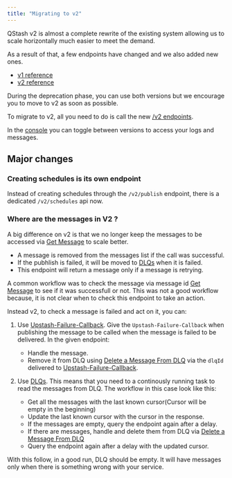 ```yaml
---
title: "Migrating to v2"
---
```


QStash v2 is almost a complete rewrite of the existing system allowing us to scale horizontally much easier to meet the demand.

As a result of that, a few endpoints have changed and we also added new ones.

- [v1 reference](/qstash/qstash-v1/deprecation)
- [v2 reference](/qstash/api)

During the deprecation phase, you can use both versions but we encourage you to move to v2 as soon as possible.

To migrate to v2, all you need to do is call the new [/v2 endpoints](/qstash/api/messages/create).

In the [console](https://console.upstash.com/qstash) you can toggle between versions to access your logs and messages.

## Major changes

### Creating schedules is its own endpoint

Instead of creating schedules through the `/v2/publish` endpoint, there is a dedicated `/v2/schedules` api now.

### Where are the messages in V2 ?

A big difference on v2 is that we no longer keep the messages to be accessed via [Get Message](/qstash/api/messages/get) to scale better.

- A message is removed from the messages list if the call was successful.
- If the pubhlish is failed, it will be moved to [DLQs](/qstash/features/dlq) when it is failed.
- This endpoint will return a message only if a message is retrying. 

A common workflow was to check the message via message id [Get Message](/qstash/api/messages/get) to see if it was successfull or not.
This was not a good workflow because, it is not clear when to check this endpoint to take an action. 

Instead v2, to check a message is failed and act on it, you can:

1. Use [Upstash-Failure-Callback](/qstash/features/callbacks#what-is-a-failure-callback). Give the `Upstash-Failure-Callback` when publishing 
the message to be called when the message is failed to be delivered. In the given endpoint:

    - Handle the message. 
    - Remove it from DLQ using [Delete a Message From DLQ](/qstash/api/dlq/deleteMessage) via the `dlqId` delivered to [Upstash-Failure-Callback](/qstash/features/callbacks#what-is-a-failure-callback).

2. Use [DLQs](/qstash/features/dlq). This means that you need to a continously running task to read the messages from DLQ. 
The workflow in this case look like this:

    - Get all the messages with the last known cursor(Cursor will be empty in the beginning)
    - Update the last known cursor with the cursor in the response.
    - If the messages are empty, query the endpoint again after a delay.
    - If there are messages, handle and delete them from DLQ via [Delete a Message From DLQ](/qstash/api/dlq/deleteMessage)
    - Query the endpoint again after a delay with the updated cursor.

With this follow, in a good run, DLQ should be empty. It will have messages only when there is something wrong with your service.

